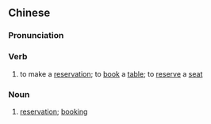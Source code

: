 {{also|订位}}
==Chinese==
{{zh-forms|s=订位}}

===Pronunciation===
{{zh-pron
|m=dìngwèi
|c=deng6 wai6-2
|mn=tèng-ūi
|cat=v,n
}}

===Verb===
{{zh-verb}}

# to make a [[reservation]]; to [[book]] a [[table]]; to [[reserve]] a [[seat]]

===Noun===
{{zh-noun}}

# [[reservation]]; [[booking]]